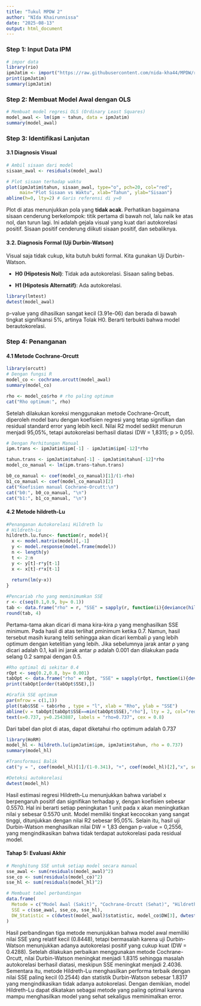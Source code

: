 ---
title: "Tukul MPDW 2"
author: "NIda Khairunnissa"
date: "2025-08-13"
output: html_document
---



### Step 1: Input Data IPM
```{r}
# impor data
library(rio)
ipmJatim <- import("https://raw.githubusercontent.com/nida-kha44/MPDW/refs/heads/main/Pertemuan%202/Jatim.csv")
print(ipmJatim)
summary(ipmJatim)
```



### Step 2: Membuat Model Awal dengan OLS
```{r}
# Membuat model regresi OLS (Ordinary Least Squares)
model_awal <- lm(ipm ~ tahun, data = ipmJatim)
summary(model_awal)
```
### Step 3: Identifikasi Lanjutan
#### 3.1 Diagnosis Visual

```{r}
# Ambil sisaan dari model
sisaan_awal <- residuals(model_awal)

# Plot sisaan terhadap waktu
plot(ipmJatim$tahun, sisaan_awal, type="o", pch=20, col="red",
     main="Plot Sisaan vs Waktu", xlab="Tahun", ylab="Sisaan")
abline(h=0, lty=2) # Garis referensi di y=0
```
Plot di atas menunjukkan pola yang **tidak acak**. Perhatikan bagaimana sisaan cenderung berkelompok: titik pertama di bawah nol, lalu naik ke atas nol, dan turun lagi. Ini adalah gejala visual yang kuat dari autokorelasi positif. Sisaan positif cenderung diikuti sisaan positif, dan sebaliknya.

#### 3.2. Diagnosis Formal (Uji Durbin-Watson)

Visual saja tidak cukup, kita butuh bukti formal. Kita gunakan Uji Durbin-Watson.

-   **H0 (Hipotesis Nol)**: Tidak ada autokorelasi. Sisaan saling bebas.

-   **H1 (Hipotesis Alternatif)**: Ada autokorelasi.

```{r}
library(lmtest)
dwtest(model_awal)
```
p-value yang dihasilkan sangat kecil (3.91e-06) dan berada di bawah tingkat signifikansi 5%, artinya Tolak H0. Berarti terbukti bahwa model berautokorelasi.


### Step 4: Penanganan

#### 4.1 Metode Cochrane-Orcutt

```{r}
library(orcutt)
# Dengan fungsi R
model_co <- cochrane.orcutt(model_awal)
summary(model_co)

rho <- model_co$rho # rho paling optimum
cat("Rho optimum:", rho)
```
Setelah dilakukan koreksi menggunakan metode Cochrane-Orcutt, diperoleh model baru dengan koefisien regresi yang tetap signifikan dan residual standard error yang lebih kecil. Nilai R2 model sedikit menurun menjadi 95,05%, tetapi autokorelasi berhasil diatasi (DW = 1,8315; p > 0,05).

```{r}
# Dengan Perhitungan Manual
ipm.trans <- ipmJatim$ipm[-1] - ipmJatim$ipm[-12]*rho

tahun.trans <- ipmJatim$tahun[-1] - ipmJatim$tahun[-12]*rho
model_co_manual <- lm(ipm.trans~tahun.trans)

b0_co_manual <- coef(model_co_manual)[1]/(1-rho)
b1_co_manual <- coef(model_co_manual)[2]
cat("Koefisien manual Cochrane-Orcutt:\n")
cat("b0:", b0_co_manual, "\n")
cat("b1:", b1_co_manual, "\n")
```

#### 4.2 Metode hildreth-Lu
```{r}
#Penanganan Autokorelasi Hildreth lu
# Hildreth-Lu
hildreth.lu.func<- function(r, model){
  x <- model.matrix(model)[,-1]
  y <- model.response(model.frame(model))
  n <- length(y)
  t <- 2:n
  y <- y[t]-r*y[t-1]
  x <- x[t]-r*x[t-1]
  
  return(lm(y~x))
}

#Pencariab rho yang meminimumkan SSE
r <- c(seq(0.1,0.9, by= 0.1))
tab <- data.frame("rho" = r, "SSE" = sapply(r, function(i){deviance(hildreth.lu.func(i, model_awal))}))
round(tab, 4)
```
Pertama-tama akan dicari di mana kira-kira ρ yang menghasilkan SSE minimum. Pada hasil di atas terlihat ρminimum ketika 0.7. Namun, hasil tersebut masih kurang teliti sehingga akan dicari kembali ρ yang lebih optimum dengan ketelitian yang lebih. Jika sebelumnya jarak antar ρ yang dicari adalah 0.1, kali ini jarak antar ρ adalah 0.001 dan dilakukan pada selang 0.2 sampai dengan 0.5.

```{r}
#Rho optimal di sekitar 0.4
rOpt <- seq(0.2,0.8, by= 0.001)
tabOpt <- data.frame("rho" = rOpt, "SSE" = sapply(rOpt, function(i){deviance(hildreth.lu.func(i, model_awal))}))
print(tabOpt[order(tabOpt$SSE),])
```


```{r}
#Grafik SSE optimum
par(mfrow = c(1,1))
plot(tab$SSE ~ tab$rho , type = "l", xlab = "Rho", ylab = "SSE")
abline(v = tabOpt[tabOpt$SSE==min(tabOpt$SSE),"rho"], lty = 2, col="red",lwd=2)
text(x=0.737, y=0.2543887, labels = "rho=0.737", cex = 0.8)
```
Dari tabel dan plot di atas, dapat diketahui rho optimum adalah 0.737

```{r}
library(HoRM)
model_hl <- hildreth.lu(ipmJatim$ipm, ipmJatim$tahun, rho = 0.737)
summary(model_hl)
```

```{r}
#Transformasi Balik
cat("y = ", coef(model_hl)[1]/(1-0.341), "+", coef(model_hl)[2],"x", sep = "")
```

```{r}
#Deteksi autokorelasi
dwtest(model_hl)
```
Hasil estimasi regresi Hildreth-Lu menunjukkan bahwa variabel x berpengaruh positif dan signifikan terhadap y, dengan koefisien sebesar 0.5570. Hal ini berarti setiap peningkatan 1 unit pada x akan meningkatkan nilai y sebesar 0.5570 unit. Model memiliki tingkat kecocokan yang sangat tinggi, ditunjukkan dengan nilai R2 sebesar 95,05%. Selain itu, hasil uji Durbin-Watson menghasilkan nilai DW = 1,83 dengan p-value = 0,2556, yang mengindikasikan bahwa tidak terdapat autokorelasi pada residual model.


#### Tahap 5: Evaluasi Akhir
```{r}
# Menghitung SSE untuk setiap model secara manual
sse_awal <- sum(residuals(model_awal)^2)
sse_co <- sum(residuals(model_co)^2)
sse_hl <- sum(residuals(model_hl)^2)

# Membuat tabel perbandingan
data.frame(
  Metode = c("Model Awal (Sakit)", "Cochrane-Orcutt (Sehat)", "Hildreth-Lu (Sehat)"),
  SSE = c(sse_awal, sse_co, sse_hl),
  DW_Statistic = c(dwtest(model_awal)$statistic, model_co$DW[3], dwtest(model_hl)$statistic)
)

```

Hasil perbandingan tiga metode menunjukkan bahwa model awal memiliki nilai SSE yang relatif kecil (0.8448), tetapi bermasalah karena uji Durbin-Watson menunjukkan adanya autokorelasi positif yang cukup kuat (DW = 0.4288). Setelah dilakukan perbaikan menggunakan metode Cochrane-Orcutt, nilai Durbin-Watson meningkat menjadi 1.8315 sehingga masalah autokorelasi berhasil diatasi, meskipun SSE meningkat menjadi 2.4036. Sementara itu, metode Hildreth-Lu menghasilkan performa terbaik dengan nilai SSE paling kecil (0.2544) dan statistik Durbin-Watson sebesar 1.8317 yang mengindikasikan tidak adanya autokorelasi. Dengan demikian, model Hildreth-Lu dapat dikatakan sebagai metode yang paling optimal karena mampu menghasilkan model yang sehat sekaligus meminimalkan error.
























